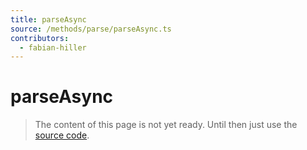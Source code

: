 ```yaml
---
title: parseAsync
source: /methods/parse/parseAsync.ts
contributors:
  - fabian-hiller
---
```


# parseAsync

> The content of this page is not yet ready. Until then just use the [source code](https://github.com/fabian-hiller/valibot/blob/main/library/src/methods/parse/parseAsync.ts).
